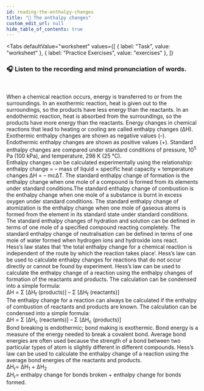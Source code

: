 ```yaml
---
id: reading-the-enthalpy-changes
title: "📝 The enthalpy changes"
custom_edit_url: null
hide_table_of_contents: true
---
```



<Tabs
  defaultValue="worksheet"
  values={[
    { label: "Task", value: "worksheet" },
    { label: "Practice Exercises", value: "exercises" },
  ]}
>
<TabItem value="worksheet">

### 🎧️ Listen to the recording and mind pronunciation of words.

<ReactPlayer
  url="/media/505.8b40428d.mp3"
  width="100ww"
  height="40px"
  controls={true}
/>

<br />

When a chemical reaction occurs, energy is transferred to or from the surroundings. In an exothermic reaction, heat is given out to the surroundings, so the products have less energy than the reactants. In an endothermic reaction, heat is absorbed from the surroundings, so the products have more energy than the reactants. Energy changes in chemical reactions that lead to heating or cooling are called enthalpy changes (ΔH). Exothermic enthalpy changes are shown as negative values (–). Endothermic enthalpy changes are shown as positive values (+). Standard enthalpy changes are compared under standard conditions of pressure, 10<sup>5</sup> Pa (100 kPa), and temperature, 298 K (25 °C).<br/>
Enthalpy changes can be calculated experimentally using the relationship: enthalpy change = – mass of liquid × specific heat capacity × temperature changes ΔH = – mcΔT. The standard enthalpy change of formation is the enthalpy change when one mole of a compound is formed from its elements under standard conditions.The standard enthalpy change of combustion is the enthalpy change when one mole of a substance is burnt in excess oxygen under standard conditions. The standard enthalpy change of atomization is the enthalpy change when one mole of gaseous atoms is formed from the element in its standard state under standard conditions. The standard enthalpy changes of hydration and solution can be defined in terms of one mole of a specified compound reacting completely. The standard enthalpy change of neutralisation can be defined in terms of one mole of water formed when hydrogen ions and hydroxide ions react. <br/>
Hess’s law states that ‘the total enthalpy change for a chemical reaction is independent of the route by which the reaction takes place’. Hess’s law can be used to calculate enthalpy changes for reactions that do not occur directly or cannot be found by experiment. Hess’s law can be used to calculate the enthalpy change of a reaction using the enthalpy changes of formation of the reactants and products. The calculation can be condensed into a simple formula:<br/>
∆H = Σ [∆H<sub>f</sub> (products)] – Σ [∆H<sub>f</sub> (reactants)]<br/>
The enthalpy change for a reaction can always be calculated if the enthalpy of combustion of reactants and products are known. The calculation can be condensed into a simple formula:<br/>
∆H = Σ [∆H<sub>c</sub> (reactants)] – Σ [∆H<sub>c</sub> (products)]<br/>
Bond breaking is endothermic; bond making is exothermic. Bond energy is a measure of the energy needed to break a covalent bond. Average bond energies are often used because the strength of a bond between two particular types of atom is slightly different in different compounds. Hess’s law can be used to calculate the enthalpy change of a reaction using the average bond energies of the reactants and products. <br/>
ΔH<sub>r</sub>= ΔH<sub>1</sub> + ΔH<sub>2</sub><br/>
ΔH<sub>r</sub>= enthalpy change for bonds broken + enthalpy change for bonds formed.<br/>
<Frame src="https://learningapps.org/watch?v=pskq8io1521" height="680px" />
<Frame src="https://learningapps.org/watch?v=pgop4xuua21" height="680px" />
</TabItem>

<TabItem value="exercises">

<Frame src="https://learningapps.org/watch?v=pb221uxn321" height="480px" />
<Frame src="https://learningapps.org/watch?v=pcbnrh78521" height="620px" />
<Frame src="https://learningapps.org/watch?v=p555nshn321" height="830px" />
<Frame src="https://learningapps.org/watch?v=pws7rdtzj21" height="480px" />
<Frame src="https://learningapps.org/watch?v=p5gdi78mn21" height="827px" />

</TabItem>
</Tabs>
